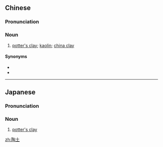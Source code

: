 ==Chinese==
{{zh-forms}}

===Pronunciation===
{{zh-pron
|m=táotǔ
|cat=n
}}

===Noun===
{{zh-noun}}

# [[potter's clay]]; [[kaolin]]; [[china clay]]

====Synonyms====
* {{zh-l|瓷土}}
* {{zh-l|高嶺土}}

----

==Japanese==
{{ja-kanjitab|とう|ど|yomi=on}}

===Pronunciation===
{{ja-pron|とうど|y=on}}

===Noun===
{{ja-noun|とうど}}

# [[potter's clay]]

[[zh:陶土]]